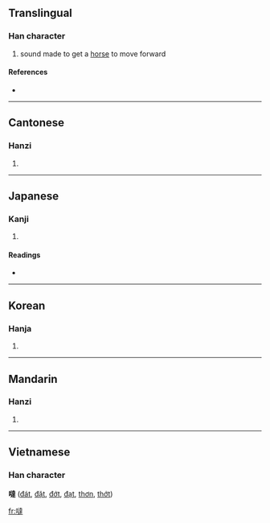 {{also|哒}}
==Translingual==

===Han character===
{{Han char|rn=30|rad=口|as=13|sn=16|four=6403<sub>4</sub>|canj=口卜土手 (RYGQ)}}

# sound made to get a [[horse]] to move forward

====References====
* {{Han ref|kx=0209.190|dkj=04353|dj=0432.050|hdz=10681.040|uh=5660|ud=22112|bh=E8FD|bd=59645}}

----

==Cantonese==

===Hanzi===
{{yue-hanzi|jyut=|y=daat6|sim=哒}}

# {{defn|Cantonese}}

----

==Japanese==

===Kanji===
{{ja-kanji|grade=|rs=口13}}

# {{defn|Japanese}}

====Readings====
* {{ja-readings|on=[[たつ]] (tatsu), [[たち]] (tachi), [[だち]] (dachi)|kun=}}

----

==Korean==

===Hanja===
{{ko-hanja|hangeul=[[달]]|rv=dal|mr=tal}}

# {{defn|Korean}}

----

==Mandarin==

===Hanzi===
{{cmn-hanzi|sim=哒|pin=[[dā]] ([[da1]])|wg=ta<sup>1</sup>}}

# {{defn|Mandarin}}

----

==Vietnamese==
===Han character===
'''噠''' ([[đát]], [[đặt]], [[đớt]], [[đạt]], [[thơn]], [[thớt]])

[[fr:噠]]